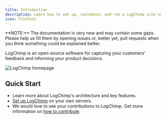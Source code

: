 ```yaml
---
title: Introduction
description: Learn how to set up, customize, and run a LogChimp site successfully.
icon: FileText
---
```


<Alert type="tip" title="Help us improve!">
**NOTE:** The documentation is very new and may contain some gaps. Please help us fill them by opening issues or, better yet, pull requests when you think something could be explained better.
</Alert>

LogChimp is an open-source software for capturing your customers' feedback and informing your product decisions.

![LogChimp homepage](../images/docs/logchimp_homepage.png)

## Quick Start

- Learn more about LogChimp's architecture and key features.
- [Set up LogChimp](/docs/install) on your own servers.
- We would love to see your contributions to LogChimp. Get more information on [how to contribute](/docs/contributing).
